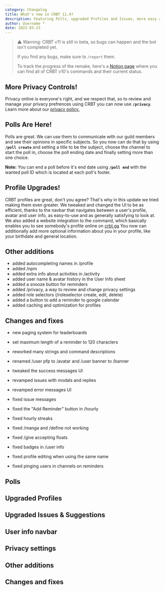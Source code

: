 ```yaml
---
category: Changelog
title: What's new in CRBT 11.4?
description: Featuring Polls, upgraded Profiles and Issues, more easy access to user information, Privacy settings a lot of cleanup!
author: Username *
date: 2022-03-23
---
```


<script lang="ts">
	'$lib/components/BlogHeader.svelte';
</script>

<MetaTags title={title} description={description} />
<BlogHeader metadata={metadata} />

<section itemprop="articleBody">

> ⚠ Warning: CRBT v11 is still in beta, so bugs can happen and the bot isn't completed yet.
>
> If you find any bugs, make sure to `/report` them.
>
> To track the progress of the remake, here's a [Notion page](https://clembs.notion.site/7219f79b49c549e785fe6734c748f33c?v=b32a606e6b3343a285a0a45248f1b1b3) where you can find all of CRBT v10's commands and their current status.

## More Privacy Controls!

Privacy online is everyone's right, and we respect that, so to review and manage your privacy prefrences using CRBT you can now use **`/privacy`**.
Learn more about our [privacy policy.](https://crbt.ga/policy)

## Polls Are Here!

Polls are great. We can use them to communicate with our guild members and see their opinions in specific subjects. So you now can do that by using **`/poll create`** and setting a title to be the subject, choose the channel to start the poll in, choose the poll ending date and finally setting more than one choice.

**Note:** You can end a poll before it's end date using **`/poll end`** with the wanted poll ID which is located at each poll's footer.

## Profile Upgrades!

CRBT profiles are great, don't you agree? That's why in this update we tried making them even greater.
We tweaked and changed the UI to be as efficient, thanks to the navbar that navigates between a user's profile, avatar and user info, as easy-to-use and as generally satisfying to look at.
We also added a website integration to the command, which basically enables you to see somebody's profile online on [crbt.ga](https://crbt.ga/)
You now can additionally add more optional information about you in your profile, like your birthdate and general location.

## Other additions

- added autocompleting names in /profile
- added /npm
- added extra info about activities in /activity
- added user name & avatar history in the User Info sheet
- added a snooze button for reminders
- added /privacy, a way to review and change privacy settings
- added role selectors (/roleselector create, edit, delete)
- added a button to add a reminder to google calendar
- added caching and optimization for profiles

## Changes and fixes

- new paging system for leaderboards
- set maximum length of a reminder to 120 characters
- reworked many strings and command descriptions
- renamed /user pfp to /avatar and /user banner to /banner
- tweaked the success messages UI
- revamped issues with modals and replies
- revamped error messages UI

- fixed issue messages
- fixed the "Add Reminder" button in /hourly
- fixed hourly streaks
- fixed /manga and /define not working
- fixed /give accepting floats
- fixed badges in /user info
- fixed profile editing when using the same name
- fixed pinging users in channels on reminders

</section>

## Polls

## Upgraded Profiles

## Upgraded Issues & Suggestions

## User info navbar

## Privacy settings

## Other additions

## Changes and fixes

</section>
